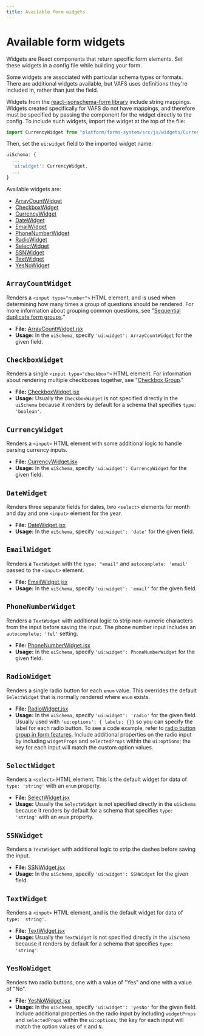 ```yaml
---
title: Available form widgets
---
```


# Available form widgets

Widgets are React components that return specific form elements. Set these widgets in a config file while building your form.

Some widgets are associated with particular schema types or formats. There are additional widgets available, but VAFS uses definitions they're included in, rather than just the field.

Widgets from the [react-jsonschema-form library](/forms/about-the-schema-and-uischema-objects#understanding-the-uischema-object) include string mappings. Widgets created specifically for VAFS do not have mappings, and therefore must be specified by passing the component for the widget directly to the config. To include such widgets, import the widget at the top of the file:

```js
import CurrencyWidget from "platform/forms-system/src/js/widgets/CurrencyWidget";
```

Then, set the `ui:widget` field to the imported widget name:

```js
uiSchema: {
  ...
  'ui:widget': CurrencyWidget,
  ...
}
```

Available widgets are:

- [ArrayCountWidget](#arraycountwidget)
- [CheckboxWidget](#checkboxwidget)
- [CurrencyWidget](#currencywidget)
- [DateWidget](#datewidget)
- [EmailWidget](#emailwidget)
- [PhoneNumberWidget](#phonenumberwidget)
- [RadioWidget](#radiowidget)
- [SelectWidget](#selectwidget)
- [SSNWidget](#ssnwidget)
- [TextWidget](#textwidget)
- [YesNoWidget](#yesnowidget)

## `ArrayCountWidget`

Renders a `<input type="number">` HTML element, and is used when determining how many times a group of questions should be rendered. For more information about grouping common questions, see "[Sequential duplicate form groups](/forms/available-features-and-usage-guidelines#sequential-duplicate-form-groups)."

- **File:** [ArrayCountWidget.jsx](https://github.com/department-of-veterans-affairs/vets-website/tree/main/src/platform/forms-system/src/js/widgets/ArrayCountWidget.jsx)
- **Usage:** In the `uiSchema`, specify `'ui:widget': ArrayCountWidget` for the given field.

## `CheckboxWidget`

Renders a single `<input type="checkbox">` HTML element. For information about rendering multiple checkboxes together, see "[Checkbox Group](/forms/available-features-and-usage-guidelines#checkbox-group)."

- **File:** [CheckboxWidget.jsx](https://github.com/department-of-veterans-affairs/vets-website/tree/main/src/platform/forms-system/src/js/widgets/CheckboxWidget.jsx)
- **Usage:** Usually the `CheckboxWidget` is not specified directly in the `uiSchema` because it renders by default for a schema that specifies `type: 'boolean'`.

## `CurrencyWidget`

Renders a `<input>` HTML element with some additional logic to handle parsing currency inputs.

- **File:** [CurrencyWidget.jsx](https://github.com/department-of-veterans-affairs/vets-website/tree/main/src/platform/forms-system/src/js/widgets/CurrencyWidget.jsx)
- **Usage:** In the `uiSchema`, specify `'ui:widget': CurrencyWidget` for the given field.

## `DateWidget`

Renders three separate fields for dates, two `<select>` elements for month and day and one `<input>` element for the year.

- **File:** [DateWidget.jsx](https://github.com/department-of-veterans-affairs/vets-website/tree/main/src/platform/forms-system/src/js/widgets/DateWidget.jsx)
- **Usage:** In the `uiSchema`, specify `'ui:widget': 'date'` for the given field.

## `EmailWidget`

Renders a `TextWidget` with the `type: "email"` and `autocomplete: 'email'` passed to the `<input>` element.

- **File:** [EmailWidget.jsx](https://github.com/department-of-veterans-affairs/vets-website/tree/main/src/platform/forms-system/src/js/widgets/EmailWidget.jsx)
- **Usage:** In the `uiSchema`, specify `'ui:widget': 'email'` for the given field.

## `PhoneNumberWidget`

Renders a `TextWidget` with additional logic to strip non-numeric characters from the input before saving the input. The phone number input includes an `autocomplete: 'tel'` setting.

- **File:** [PhoneNumberWidget.jsx](https://github.com/department-of-veterans-affairs/vets-website/tree/main/src/platform/forms-system/src/js/widgets/PhoneNumberWidget.jsx)
- **Usage:** In the `uiSchema`, specify `'ui:widget': PhoneNumberWidget` for the given field.

## `RadioWidget`

Renders a single radio button for each `enum` value. This overrides the default `SelectWidget` that is normally rendered where `enum` exists.

- **File:** [RadioWidget.jsx](https://github.com/department-of-veterans-affairs/vets-website/tree/main/src/platform/forms-system/src/js/widgets/RadioWidget.jsx)
- **Usage:** In the `uiSchema`, specify `'ui:widget': 'radio'` for the given field. Usually used with `'ui:options': { labels: {}}` so you can specify the label for each radio button. To see a code example, refer to [radio button group in form features](/forms/available-features-and-usage-guidelines#radio-button-group). Include additional properties on the radio input by including `widgetProps` and `selectedProps` within the `ui:options`; the key for each input will match the custom option values.

## `SelectWidget`

Renders a `<select>` HTML element. This is the default widget for data of `type: 'string'` with an `enum` property.

- **File:** [SelectWidget.jsx](https://github.com/department-of-veterans-affairs/vets-website/tree/main/src/platform/forms-system/src/js/widgets/SelectWidget.jsx)
- **Usage:** Usually the `SelectWidget` is not specified directly in the `uiSchema` because it renders by default for a schema that specifies `type: 'string'` with an `enum` property.

## `SSNWidget`

Renders a `TextWidget` with additional logic to strip the dashes before saving the input.

- **File:** [SSNWidget.jsx](https://github.com/department-of-veterans-affairs/vets-website/tree/main/src/platform/forms-system/src/js/widgets/SSNWidget.jsx)
- **Usage:** In the `uiSchema`, specify `'ui:widget': SSNWidget` for the given field.

## `TextWidget`

Renders a `<input>` HTML element, and is the default widget for data of `type: 'string'`.

- **File:** [TextWidget.jsx](https://github.com/department-of-veterans-affairs/vets-website/tree/main/src/platform/forms-system/src/js/widgets/TextWidget.jsx)
- **Usage:** Usually the `TextWidget` is not specified directly in the `uiSchema` because it renders by default for a schema that specifies `type: 'string'`.

## `YesNoWidget`

Renders two radio buttons, one with a value of "Yes" and one with a value of "No".

- **File:** [YesNoWidget.jsx](https://github.com/department-of-veterans-affairs/vets-website/tree/main/src/platform/forms-system/src/js/widgets/YesNoWidget.jsx)
- **Usage:** In the `uiSchema`, specify `'ui:widget': 'yesNo'` for the given field. Include additional properties on the radio input by including `widgetProps` and `selectedProps` within the `ui:options`; the key for each input will match the option values of `Y` and `N`.
